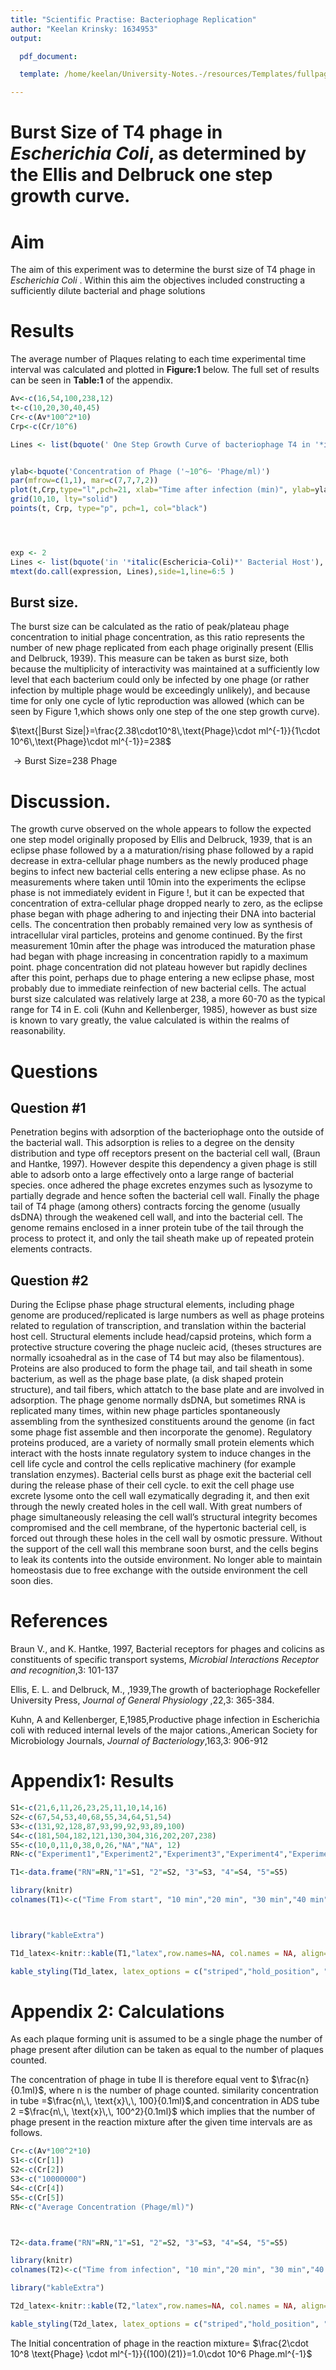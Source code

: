 ```yaml
---
title: "Scientific Practise: Bacteriophage Replication"
author: "Keelan Krinsky: 1634953"
output:

  pdf_document: 

  template: /home/keelan/University-Notes.-/resources/Templates/fullpage.tex

---
```


# Burst Size of T4 phage in _Escherichia Coli_, as determined by the Ellis and Delbruck one step growth curve. 

# Aim
The aim of this experiment was to determine the burst size of T4 phage in _Escherichia Coli_ . Within this aim the objectives included constructing a sufficiently dilute bacterial and phage solutions 

# Results 
The average number of Plaques relating to each time experimental time interval was calculated and plotted in __Figure:1__ below. The full set of results can be seen in __Table:1__ of the appendix.  
\newline \newline
```r
Av<-c(16,54,100,238,12)
t<-c(10,20,30,40,45)
Cr<-c(Av*100^2*10)
Crp<-c(Cr/10^6)

Lines <- list(bquote(' One Step Growth Curve of bacteriophage T4 in '*italic(Eschericia~Coli)),bquote("second line x"^2))


ylab<-bquote('Concentration of Phage ('~10^6~ 'Phage/ml)')
par(mfrow=c(1,1), mar=c(7,7,7,2))
plot(t,Crp,type="l",pch=21, xlab="Time after infection (min)", ylab=ylab,xlim=range(0:50))
grid(10,10, lty="solid")
points(t, Crp, type="p", pch=1, col="black")




exp <- 2
Lines <- list(bquote('in '*italic(Eschericia~Coli)*' Bacterial Host'), bquote(bold(Figure:1)*' One Step Growth Curve of bacteriophage T4'))
mtext(do.call(expression, Lines),side=1,line=6:5 )


```





## Burst size. 
The burst size can be calculated as the ratio of peak/plateau phage concentration to initial phage concentration, as this ratio represents the number of new phage replicated from each phage originally present (Ellis and Delbruck, 1939). This measure can be taken as burst size, both because the multiplicity of interactivity was maintained at a sufficiently low level that each bacterium could only be infected by one phage (or rather infection by multiple phage would be exceedingly unlikely), and because time for only one cycle of lytic reproduction was allowed (which can be seen by Figure 1,which shows only one step of the one step growth curve).

$\text{|Burst Size|}=\frac{2.38\cdot10^8\,\text{Phage}\cdot ml^{-1}}{1\cdot 10^6\,\text{Phage}\cdot ml^{-1}}=238$
\newline 

$\rightarrow \text{Burst Size=238 Phage}$

# Discussion.
The growth curve observed on the whole appears to follow the expected one step model originally proposed by Ellis and Delbruck, 1939, that is an eclipse phase followed by a a maturation/rising phase followed by a rapid decrease in extra-cellular phage numbers as the newly produced phage begins to infect new bacterial cells entering a new eclipse phase. As no measurements where taken until 10min into the experiments the eclipse phase is not immediately evident in Figure !, but it can be expected that concentration of extra-cellular phage dropped nearly to zero, as the eclipse phase began with phage adhering to and injecting their DNA into bacterial cells. The concentration then probably remained very low as synthesis of intracellular viral particles, proteins and genome continued. By the first measurement 10min after the phage was introduced the maturation phase had began with phage increasing in concentration rapidly to a maximum point. phage concentration did not plateau however but rapidly declines after this point, perhaps due to phage entering a new eclipse phase, most probably due to immediate reinfection of new bacterial cells. The actual burst size calculated was relatively large at 238, a more 60-70 as the typical range for T4 in E. coli (Kuhn and Kellenberger, 1985), however as bust size is known to vary greatly, the value calculated is within the realms of reasonability. 

# Questions

## Question #1
Penetration begins with adsorption of the bacteriophage onto the outside of the bacterial wall. This adsorption is relies to a degree on the density distribution and type off receptors present on the bacterial cell wall, (Braun and Hantke, 1997). However despite this dependency a given phage is still able to adsorb onto a large effectively onto a large range of bacterial species. once adhered the phage excretes enzymes such as lysozyme to partially degrade and hence soften the bacterial cell wall. Finally the phage tail of T4 phage (among others) contracts forcing the genome (usually dsDNA) through the weakened cell wall, and into the bacterial cell. The genome remains enclosed in a inner protein tube of the tail through the process to protect it, and only the tail sheath make up of repeated protein elements contracts.  

## Question #2
During the Eclipse phase phage structural elements, including phage genome are produced/replicated is large numbers as well as phage proteins related to regulation of transcription, and translation within the bacterial host cell. Structural elements include head/capsid proteins, which form a protective structure covering the phage nucleic acid, (theses structures are normally icsoahedral as in the case of T4 but may also be filamentous). Proteins are also produced to form the phage tail, and tail sheath in some bacterium, as well as the phage base plate, (a disk shaped protein structure), and tail fibers, which attatch to the base plate and are involved in adsorption. The phage genome normally dsDNA, but sometimes RNA is replicated many times, within new phage particles spontaneously assembling from the synthesized constituents around the genome (in fact some phage fist assemble and then incorporate the genome). Regulatory proteins produced, are a variety of normally small protein elements which interact with the hosts innate regulatory system to induce changes in the cell life cycle and control the cells replicative machinery (for example translation enzymes). Bacterial cells burst as phage exit the bacterial cell during the release phase of their cell cycle. to exit the cell phage use excrete lysome onto the cell wall ezymatically degrading it, and then exit through the newly created holes in the cell wall. With great numbers of phage simultaneously releasing the cell wall's structural integrity becomes compromised and the cell membrane, of the hypertonic bacterial cell, is forced out through these holes in the cell wall by osmotic pressure. Without the support of the cell wall this membrane soon burst, and the cells begins to leak its contents into the outside environment. No longer able to maintain homeostasis due to free exchange with the outside environment the cell soon dies. 



# References 


Braun V., and K. Hantke, 1997, Bacterial receptors for phages and colicins as constituents of specific transport systems, _Microbial Interactions Receptor and recognition_,3: 101-137 

Ellis, E. L. and Delbruck, M., ,1939,The growth of bacteriophage Rockefeller University Press, _Journal of General Physiology_ ,22,3: 365-384.

Kuhn, A and Kellenberger, E,1985,Productive phage infection in Escherichia coli with reduced internal levels of the major cations.,American Society for Microbiology Journals, _Journal of Bacteriology_,163,3: 906-912

\newpage


	
# Appendix1: Results

```r
S1<-c(21,6,11,26,23,25,11,10,14,16)
S2<-c(67,54,53,40,68,55,34,64,51,54)
S3<-c(131,92,128,87,93,99,92,93,89,100)
S4<-c(181,504,182,121,130,304,316,202,207,238) 
S5<-c(10,0,11,0,38,0,26,"NA","NA", 12)
RN<-c("Experiment1","Experiment2","Experiment3","Experiment4","Experiment5","Experiment6","Experiment7","Experiment8","Experiment9","Average" )

T1<-data.frame("RN"=RN,"1"=S1, "2"=S2, "3"=S3, "4"=S4, "5"=S5)

library(knitr)
colnames(T1)<-c("Time From start", "10 min","20 min", "30 min","40 min","45 min")



library("kableExtra")

T1d_latex<-knitr::kable(T1,"latex",row.names=NA, col.names = NA, align="ccccc", caption ="Record of Plaques obersved after $E. coli$ culitivation which, phage solution generated by forced lysis after the given time intervals ", escape = FALSE)

kable_styling(T1d_latex, latex_options = c("striped","hold_position", "bordered", position="center"))

```


# Appendix 2: Calculations
As each plaque forming unit is assumed to be a single phage the number of phage present after dilution can be taken as equal to the number of plaques counted. 

The concentration of phage in tube II is therefore equal vent to $\frac{n}{0.1ml}$, where n is the number of phage counted. similarity
concentration in tube =$\frac{n\,\, \text{x}\,\, 100}{0.1ml}$,and concentration in ADS tube 2 =$\frac{n\,\, \text{x}\,\, 100^2}{0.1ml}$ which implies that the number of phage present in the reaction mixture after the given time intervals are as follows. 



```r
Cr<-c(Av*100^2*10)
S1<-c(Cr[1])
S2<-c(Cr[2])
S3<-c("10000000")
S4<-c(Cr[4])
S5<-c(Cr[5])
RN<-c("Average Concentration (Phage/ml)")



T2<-data.frame("RN"=RN,"1"=S1, "2"=S2, "3"=S3, "4"=S4, "5"=S5)

library(knitr)
colnames(T2)<-c("Time from infection", "10 min","20 min", "30 min","40 min","45 min")

library("kableExtra")

T2d_latex<-knitr::kable(T2,"latex",row.names=NA, col.names = NA, align="ccccc", caption ="Concentration of phage in original infection solution", escape = FALSE)

kable_styling(T2d_latex, latex_options = c("striped","hold_position", "bordered", position="center"))

```


The Initial concentration of phage in the reaction mixture= $\frac{2\cdot 10^8 \text{Phage} \cdot ml^{-1}}{(100)(21)}=1.0\cdot 10^6 Phage.ml^{-1}$